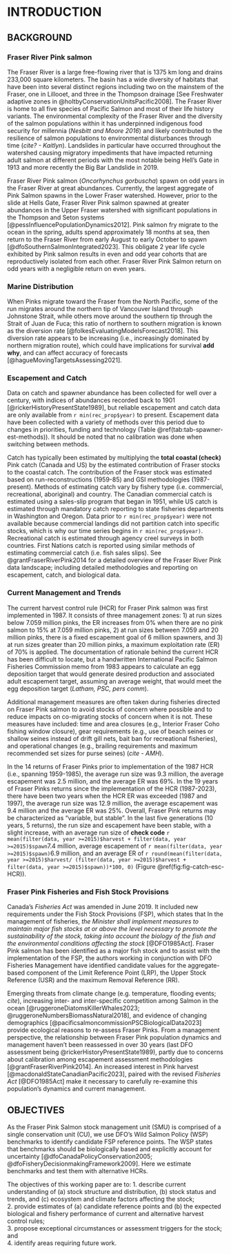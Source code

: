 # INTRODUCTION 

## BACKGROUND  

### Fraser River Pink salmon  

The Fraser River is a large free-flowing river that is 1375 km long and drains 233,000 square kilometers. 
The basin has a wide diversity of habitats that have been into several distinct regions including two on the mainstem of the Fraser, one in Lillooet, and three in the Thompson drainage [See Freshwater adaptive zones in @holtbyConservationUnitsPacific2008]. 
The Fraser River is home to all five species of Pacific Salmon and most of their life history variants. The environmental complexity of the Fraser River and the diversity of the salmon populations within it has underpinned indigenous food security for millennia (*Nesbitt and Moore 2016*) and likely contributed to the resilience of salmon populations to environmental disturbances through time (*cite? - Kaitlyn*). Landslides in particular have occurred throughout the watershed causing migratory impediments that have impacted returning adult salmon at different periods with the most notable being Hell’s Gate in 1913 and more recently the Big Bar Landslide in 2019. 


Fraser River Pink salmon (*Oncorhynchus gorbuscha*) spawn on odd years in the Fraser River at great abundances. Currently, the largest aggregate of Pink Salmon spawns in the Lower Fraser watershed.
However, prior to the slide at Hells Gate, Fraser River Pink salmon spawned at greater abundances in the Upper Fraser watershed with significant populations in the Thompson and Seton systems [@pessInfluencePopulationDynamics2012]. 
Pink salmon fry migrate to the ocean in the spring, adults spend approximately 18 months at sea, then return to the Fraser River from early August to early October to spawn [@dfoSouthernSalmonIntegrated2023]. 
This obligate 2 year life cycle exhibited by Pink salmon results in even and odd year cohorts that are reproductively isolated from each other. 
Fraser River Pink Salmon return on odd years with a negligible return on even years. 


### Marine Distribution  

When Pinks migrate toward the Fraser from the North Pacific, some of the run migrates around the northern tip of Vancouver Island through Johnstone Strait, while others move around the southern tip through the Strait of Juan de Fuca; this ratio of northern to southern migration is known as the diversion rate [@folkesEvaluatingModelsForecast2018]. 
This diversion rate appears to be increasing (i.e., increasingly dominated by northern migration route), which could have implications for survival **add why**, and can affect accuracy of forecasts [@hagueMovingTargetsAssessing2021].  


### Escapement and Catch  

Data on catch and spawner abundance has been collected for well over a century, with indices of abundances recorded back to 1901 [@rickerHistoryPresentState1989], but reliable escapement and catch data are only available from `r min(rec_prop$year)` to present. 
Escapement data have been collected with a variety of methods over this period due to changes in priorities, funding and technology (Table \@ref(tab:tab-spawner-est-methods)). 
It should be noted that no calibration was done when switching between methods. 

Catch has typically been estimated by multiplying the **total coastal (check)** Pink catch (Canada and US) by the estimated contribution of Fraser stocks to the coastal catch. 
The contribution of the Fraser stock was estimated based on run-reconstructions (1959-85) and GSI methodologies (1987-present). 
Methods of estimating catch vary by fishery type (i.e. commercial, recreational, aboriginal) and country.
The Canadian commercial catch is estimated using a sales-slip program that began in 1951, while US catch is estimated through mandatory catch reporting to state fisheries departments in Washington and Oregon.
Data prior to `r min(rec_prop$year)` were not available because commercial landings did not partition catch into specific stocks, which is why our time series begins in `r min(rec_prop$year)`.
Recreational catch is estimated through agency creel surveys in both countries.
First Nations catch is reported using similar methods of estimating commercial catch (i.e. fish sales slips). 
See @grantFraserRiverPink2014 for a detailed overview of the Fraser River Pink data landscape; including detailed methodologies and reporting on escapement, catch, and biological data.  

### Current Management and Trends  

The current harvest control rule (HCR) for Fraser Pink salmon was first implemented in 1987. 
It consists of three management zones: 1) at run sizes below 7.059 million pinks, the ER increases from 0% when there are no pink salmon to 15% at 7.059 million pinks, 2) at run sizes between 7.059 and 20 million pinks, there is a fixed escapement goal of 6 million spawners, and 3) at run sizes greater than 20 million pinks, a maximum exploitation rate (ER) of 70% is applied. 
The documentation of rationale behind the current HCR has been difficult to locate, but a handwritten International Pacific Salmon Fisheries Commission memo from 1983 appears to calculate an egg deposition target that would generate desired production and associated adult escapement target, assuming an average weight, that would meet the egg deposition target (*Latham, PSC, pers comm*).  

Additional management measures are often taken during fisheries directed on Fraser Pink salmon to avoid stocks of concern where possible and to reduce impacts on co-migrating stocks of concern when it is not.
These measures have included: time and area closures (e.g., Interior Fraser Coho fishing window closure), gear requirements (e.g., use of beach seines or shallow seines instead of drift gill nets, bait ban for recreational fisheries), and operational changes (e.g., brailing requirements and maximum recommended set sizes for purse seines) (*cite - AMH*). 

In the 14 returns of Fraser Pinks prior to implementation of the 1987 HCR (i.e., spanning 1959-1985), the average run size was 9.3 million, the average escapement was 2.5 million, and the average ER was 69%. 
In the 19 years of Fraser Pinks returns since the implementation of the HCR (1987-2023), there have been two years when the HCR ER was exceeded (1987 and 1997), the average run size was 12.9 million, the average escapement was 9.4 million and the average ER was 25%. 
Overall, Fraser Pink returns may be characterized as “variable, but stable”. 
In the last five generations (10 years, 5 returns), the run size and escapement have been stable, with a slight increase, with an average run size of **check code** `r mean(filter(data, year >=2015)$harvest + filter(data, year >=2015)$spawn`7.4 million, average escapement of `r mean(filter(data, year >=2015)$spawn)`6.9 million, and an average ER of `r round(mean(filter(data, year >=2015)$harvest/ (filter(data, year >=2015)$harvest + filter(data, year >=2015)$spawn))*100, 0)` (Figure \@ref(fig:fig-catch-esc-HCR)).  

### Fraser Pink Fisheries and Fish Stock Provisions  

Canada’s *Fisheries Act* was amended in June 2019. 
It included new requirements under the  Fish Stock Provisions (FSP), which states that In the management of fisheries, *the Minister shall implement measures to maintain major fish stocks at or above the level necessary to promote the sustainability of the stock, taking into account the biology of the fish and the environmental conditions affecting the stock* [@DFO1985Act]. 
Fraser Pink salmon has been identified as a major fish stock and to assist with the implementation of the FSP, the authors working in conjunction with DFO Fisheries Management have identified candidate values for the aggregate-based component of the Limit Reference Point (LRP), the Upper Stock Reference (USR) and the maximum Removal Reference (RR). 

Emerging threats from climate change (e.g. temperature, flooding events; *cite*), increasing inter- and inter-specific competition among Salmon in the ocean [@ruggeroneDiatomsKillerWhales2023; @ruggeroneNumbersBiomassNatural2018], and evidence of changing demographics [@pacificsalmoncommissionPSCBiologicalData2023] provide ecological reasons to re-assess Fraser Pinks. 
From a management perspective, the relationship between Fraser Pink population dynamics and management haven't been reassessed  in over 30 years (last DFO assessment being @rickerHistoryPresentState1989), partly due to concerns about calibration among escapement assessment methodologies [@grantFraserRiverPink2014]. 
An increased interest in Pink harvest [@macdonaldStateCanadianPacific2023], paired with the revised *Fisheries Act* [@DFO1985Act] make it necessary to carefully re-examine this population's dynamics and current management.  


## OBJECTIVES  

As the Fraser Pink Salmon stock management unit (SMU) is comprised of a single conservation unit (CU), we use DFO’s Wild Salmon Policy (WSP) benchmarks to identify candidate FSP reference points. 
The WSP states that benchmarks should be biologically based and explicitly account for uncertainty [@dfoCanadaPolicyConservation2005; @dfoFisheryDecisionmakingFramework2009]. 
Here we estimate benchmarks and test them with alternative HCRs.  


The objectives of this working paper are to: 
1. describe current understanding of (a) stock structure and distribution, (b) stock status and trends, and (c) ecosystem and climate factors affecting the stock;  
2. provide estimates of (a) candidate reference points and (b) the expected biological and fishery performance of current and alternative harvest control rules;  
3. propose exceptional circumstances or assessment triggers for the stock; and  
4. identify areas requiring future work.  
